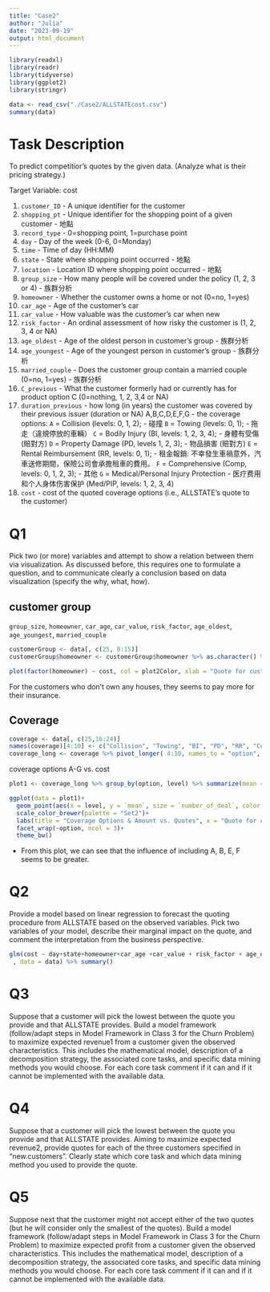 ```yaml
---
title: "Case2"
author: "Julia"
date: "2023-09-19"
output: html_document
---
```


```r
library(readxl)
library(readr)
library(tidyverse)
library(ggplot2)
library(stringr)
```

```r
data <- read_csv("./Case2/ALLSTATEcost.csv")
summary(data)
```
# Task Description

To predict competitior's quotes by the given data.
(Analyze what is their pricing strategy.)

Target Variable: cost

1. `customer_ID` - A unique identifier for the customer
2. `shopping_pt` - Unique identifier for the shopping point of a given customer - 地點
3. `record_type` - 0=shopping point, 1=purchase point
4. `day` - Day of the week (0-6, 0=Monday)
5. `time` - Time of day (HH:MM)
6. `state` - State where shopping point occurred - 地點
7. `location` - Location ID where shopping point occurred - 地點
8. `group_size` - How many people will be covered under the policy (1, 2, 3 or 4) - 族群分析
9. `homeowner` - Whether the customer owns a home or not (0=no, 1=yes)
10. `car_age` - Age of the customer’s car
11. `car_value` - How valuable was the customer’s car when new
12. `risk_factor` - An ordinal assessment of how risky the customer is (1, 2, 3, 4 or NA)
13. `age_oldest` - Age of the oldest person in customer's group - 族群分析
14. `age_youngest` - Age of the youngest person in customer’s group - 族群分析
15. `married_couple` - Does the customer group contain a married couple (0=no, 1=yes) - 族群分析
16. `C_previous` - What the customer formerly had or currently has for product option C
(0=nothing, 1, 2, 3,4 or NA)
17. `duration_previous` - how long (in years) the customer was covered by their previous issuer (duration or NA)
A,B,C,D,E,F,G - the coverage options: 
`A` = Collision (levels: 0, 1, 2);              - 碰撞
`B` = Towing (levels: 0, 1);                    - 拖走（違規停放的車輛）
`C` = Bodily Injury (BI, levels: 1, 2, 3, 4);   - 身體有受傷 (賠對方)
`D` = Property Damage (PD, levels 1, 2, 3);     - 物品損害 (賠對方)
`E` = Rental Reimbursement (RR, levels: 0, 1);  - 租金報銷: 不幸發生車禍意外，汽車送修期間，保險公司會承擔租車的費用。
`F` = Comprehensive (Comp, levels: 0, 1, 2, 3); - 其他
`G` = Medical/Personal Injury Protection        - 医疗费用和个人身体伤害保护
      (Med/PIP, levels: 1, 2, 3, 4)
25. `cost` - cost of the quoted coverage options (i.e., ALLSTATE’s quote to the customer)


# Q1
Pick two (or more) variables and attempt to show a relation between them via visualization. As discussed before, this requires one to formulate a question, and to communicate clearly a conclusion based on data visualization (specify the why, what, how). 

## customer group

`group_size`, `homeowner`, `car_age`, `car_value`, `risk_factor`, `age_oldest`, `age_youngest`, `married_couple`

```r
customerGroup <- data[, c(25, 8:15)]
customerGroup$homeowner <- customerGroup$homeowner %>% as.character() %>% str_replace_all("1", "Yes") %>% str_replace_all("0", "No")

plot(factor(homeowner) ~ cost, col = plot2Color, xlab = "Quote for customer", ylab = "Homeowner", data = customerGroup)
```
For the customers who don't own any houses, they seems to pay more for their insurance.

## Coverage
```r
coverage <- data[, c(25,16:24)]
names(coverage)[4:10] <- c("Collision", "Towing", "BI", "PD", "RR", "Comp", "Med/PIP")
coverage_long <- coverage %>% pivot_longer( 4:10, names_to = "option", values_to = "level")
```

coverage options A-G vs. cost
```r
plot1 <- coverage_long %>% group_by(option, level) %>% summarize(mean = mean(cost), number_of_deal = length(option))

ggplot(data = plot1)+
  geom_point(aes(x = level, y = `mean`, size = `number_of_deal`, color = option))+
  scale_color_brewer(palette = "Set2")+
  labs(title = "Coverage Options & Amount vs. Quotes", x = "Quote for customers", y = "Level of Coverage")+
  facet_wrap(~option, ncol = 3)+
  theme_bw()
```
* From this plot, we can see that the influence of including A, B, E, F seems to be greater.

# Q2

Provide a model based on linear regression to forecast the quoting procedure from ALLSTATE based on the observed variables. Pick two variables of your model, describe their marginal impact on the quote, and comment the interpretation from the business perspective.

```r
glm(cost ~ day+state+homeowner+car_age +car_value + risk_factor + age_oldest + age_youngest + married_couple + C_previous + duration_previous + A +B+C+D+E+F+G
 , data = data) %>% summary()

```


# Q3

Suppose that a customer will pick the lowest between the quote you provide and that ALLSTATE provides. Build a model framework (follow/adapt steps in Model Framework in Class 3 for the Churn Problem) to maximize expected revenue1 from a customer given the observed characteristics. This includes the mathematical model, description of a decomposition strategy, the associated core tasks, and specific data mining methods you would choose. For each core task comment if it can and if it cannot be implemented with the available data.



# Q4
Suppose that a customer will pick the lowest between the quote you provide and that ALLSTATE provides. Aiming to maximize expected revenue2, provide quotes for each of the three customers specified in “new.customers”. Clearly state which core task and which data mining method you used to provide the quote.

# Q5
Suppose next that the customer might not accept either of the two quotes (but he will consider only the smallest of the quotes). Build a model framework (follow/adapt steps in Model Framework in Class 3 for the Churn Problem) to maximize expected profit from a customer given the observed characteristics. This includes the mathematical model, description of a decomposition strategy, the associated core tasks, and specific data mining methods you would choose. For each core task comment if it can and if it cannot be implemented with the available data.










